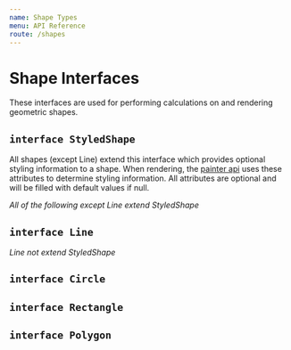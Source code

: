 ```yaml
---
name: Shape Types
menu: API Reference
route: /shapes
---
```



# Shape Interfaces

These interfaces are used for performing calculations on and rendering geometric shapes.

## `interface StyledShape`

All shapes (except Line) extend this interface which provides optional styling information to a shape. When rendering, the [painter api](/painterapi) uses these attributes to determine styling information. All attributes are optional and will be filled with default values if null.

<InterfaceDocumentation interfaceMetadata={StyledShape} />

*All of the following except Line extend StyledShape*

## `interface Line`

*Line not extend StyledShape*

<InterfaceDocumentation interfaceMetadata={Line} hideInheritedMembers />

## `interface Circle`

<InterfaceDocumentation interfaceMetadata={Circle} hideInheritedMembers />

## `interface Rectangle`

<InterfaceDocumentation interfaceMetadata={Rectangle} hideInheritedMembers />

## `interface Polygon`

<InterfaceDocumentation interfaceMetadata={Polygon} hideInheritedMembers />
